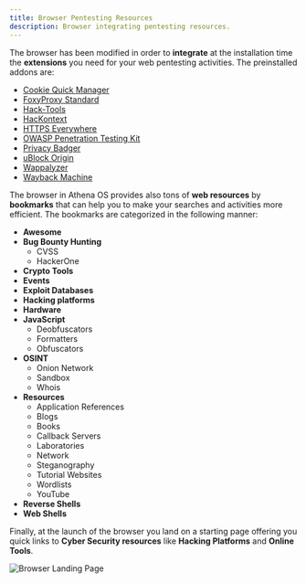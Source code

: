 ```yaml
---
title: Browser Pentesting Resources
description: Browser integrating pentesting resources.
---
```


The browser has been modified in order to **integrate** at the installation time the **extensions** you need for your web pentesting activities. The preinstalled addons are:
* [Cookie Quick Manager](https://github.com/ysard/cookie-quick-manager)
* [FoxyProxy Standard](https://getfoxyproxy.org/)
* [Hack-Tools](https://github.com/LasCC/Hack-Tools)
* [HacKontext](https://github.com/D3vil0p3r/hackontext)
* [HTTPS Everywhere](https://www.eff.org/https-everywhere)
* [OWASP Penetration Testing Kit](https://owasp.org/www-project-penetration-testing-kit/)
* [Privacy Badger](https://privacybadger.org/)
* [uBlock Origin](https://ublockorigin.com/)
* [Wappalyzer](https://www.wappalyzer.com/)
* [Wayback Machine](https://archive.org/)

The browser in Athena OS provides also tons of **web resources** by **bookmarks** that can help you to make your searches and activities more efficient. The bookmarks are categorized in the following manner:
* **Awesome**
* **Bug Bounty Hunting**
  * CVSS
  * HackerOne
* **Crypto Tools**
* **Events**
* **Exploit Databases**
* **Hacking platforms**
* **Hardware**
* **JavaScript**
  * Deobfuscators
  * Formatters
  * Obfuscators
* **OSINT**
  * Onion Network
  * Sandbox
  * Whois
* **Resources**
  * Application References
  * Blogs
  * Books
  * Callback Servers
  * Laboratories
  * Network
  * Steganography
  * Tutorial Websites
  * Wordlists
  * YouTube
* **Reverse Shells**
* **Web Shells**

Finally, at the launch of the browser you land on a starting page offering you quick links to **Cyber Security resources** like **Hacking Platforms** and **Online Tools**.

![Browser Landing Page](@assets/images/browser-landing.png)